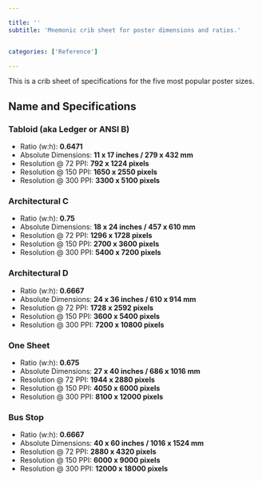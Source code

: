 ```yaml
---

title: ''
subtitle: 'Mnemonic crib sheet for poster dimensions and ratios.'


categories: ['Reference']

---
```


<!-- 
I have researched this topic a few times over the years. The information I wanted always seemed to be scattered around on different resources. So I've decided to consolidate all the specifications and compile this crib sheet for future reference.
I'm interested in all the different poster size standards, and the ratios and dimensions (both absolute and relative) associated with each.
The five sizes of interest from smallest to largest are: Tabloid (aka Ledger or ANSI B), Architectural C, Architectural D, One Sheet and Bus Stop. -->


This is a crib sheet of specifications for the five most popular poster sizes.

<SingleImage file={assets[1001]} />


## Name and Specifications

### Tabloid (aka Ledger or ANSI B)

- Ratio (w:h): **0.6471**
- Absolute Dimensions: **11 x 17 inches / 279 x 432 mm**
- Resolution @ 72 PPI: **792 x 1224 pixels**
- Resolution @ 150 PPI: **1650 x 2550 pixels**
- Resolution @ 300 PPI: **3300 x 5100 pixels**

### Architectural C
- Ratio (w:h): **0.75**
- Absolute Dimensions: **18 x 24 inches / 457 x 610 mm**
- Resolution @ 72 PPI: **1296 x 1728 pixels**
- Resolution @ 150 PPI: **2700 x 3600 pixels**
- Resolution @ 300 PPI: **5400 x 7200 pixels**

### Architectural D
- Ratio (w:h): **0.6667**
- Absolute Dimensions: **24 x 36 inches / 610 x 914 mm**
- Resolution @ 72 PPI: **1728 x 2592 pixels**
- Resolution @ 150 PPI: **3600 x 5400 pixels**
- Resolution @ 300 PPI: **7200 x 10800 pixels**

### One Sheet
- Ratio (w:h): **0.675**
- Absolute Dimensions: **27 x 40 inches / 686 x 1016 mm**
- Resolution @ 72 PPI: **1944 x 2880 pixels**
- Resolution @ 150 PPI: **4050 x 6000 pixels**
- Resolution @ 300 PPI: **8100 x 12000 pixels**

### Bus Stop
- Ratio (w:h): **0.6667**
- Absolute Dimensions: **40 x 60 inches / 1016 x 1524 mm**
- Resolution @ 72 PPI: **2880 x 4320 pixels**
- Resolution @ 150 PPI: **6000 x 9000 pixels**
- Resolution @ 300 PPI: **12000 x 18000 pixels**
